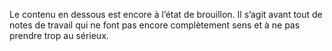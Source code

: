 :::{.callout-warning}

Le contenu en dessous est encore à l'état de brouillon. Il s'agit avant tout de notes de travail qui ne font pas encore complètement sens et à ne pas prendre trop au sérieux.

:::

